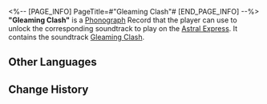 <%-- [PAGE_INFO]
PageTitle=#"Gleaming Clash"#
[END_PAGE_INFO] --%>
{{Item Infobox
|id          = 210216
|image       = Item Gleaming Clash.png
|type        = Disk
|invCategory = Valuables
|rarity      = 3
|effect      = 
|description = A record that can be played on the Express' phonograph. It might be a chance acquisition or a gift from someone else. All sorts of memories surge up when the music plays &mdash; the smiles, encounters, touches, and the excitement of battle. Maybe that is why people still collect records even as society rapidly advances.<br />The current record contains the track "Gleaming Clash."
}}
{{Description|''Gallant as a hero goes the young man, born with courage enough for ten thousand.''}}
'''"Gleaming Clash"''' is a [[Phonograph]] Record that the player can use to unlock the corresponding soundtrack to play on the [[Astral Express]]. It contains the soundtrack [[Gleaming Clash]].

==Other Languages==
{{Other Languages
|en   = "Gleaming Clash"
|zhs  = 《弹铗飞光现龙影》
|zht  = 〈彈鋏飛光現龍影〉
|ja   = 『弾剣、飛光、龍影』
|ko   = ≪검광에 비친 용 그림자≫
|es   = Choque fulgurante
|fr   = «&nbsp;Gleaming Clash&nbsp;»
|ru   = Gleaming Clash
|th   = Gleaming Clash
|vi   = Phi Quang Hiện Long Ảnh
|de   = „Schillernder Kampf“
|id   = "Gleaming Clash"
|pt   = "Gleaming Clash"
}}

==Change History==
{{Change History|1.2}}